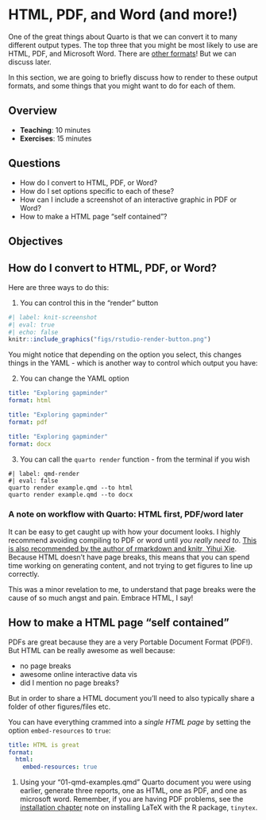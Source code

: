 # HTML, PDF, and Word (and more!)

One of the great things about Quarto is that we can convert it to many different output types. The top three that you might be most likely to use are HTML, PDF, and Microsoft Word. There are [other formats](https://quarto.org/docs/reference/)! But we can discuss later.

In this section, we are going to briefly discuss how to render to these output formats, and some things that you might want to do for each of them.

## Overview

* **Teaching**: 10 minutes
* **Exercises**: 15 minutes

## Questions

* How do I convert to HTML, PDF, or Word?
* How do I set options specific to each of these?
* How can I include a screenshot of an interactive graphic in PDF or Word?
* How to make a HTML page "self contained"?

## Objectives

## How do I convert to HTML, PDF, or Word?

Here are three ways to do this:

1. You can control this in the "render" button

```r
#| label: knit-screenshot
#| eval: true
#| echo: false
knitr::include_graphics("figs/rstudio-render-button.png")
```

You might notice that depending on the option you select, this changes things in the YAML - which is another way to control which output you have:

2. You can change the YAML option 

```YAML
title: "Exploring gapminder"
format: html
```

```YAML
title: "Exploring gapminder"
format: pdf
```

```YAML
title: "Exploring gapminder"
format: docx
```

3. You can call the `quarto render` function - from the terminal if you wish

```shell
#| label: qmd-render
#| eval: false
quarto render example.qmd --to html
quarto render example.qmd --to docx
```

### A note on workflow with Quarto: HTML first, PDF/word later

It can be easy to get caught up with how your document looks. I highly recommend avoiding compiling to PDF or word until _you really need to_. [This is also recommended by the author of rmarkdown and knitr, Yihui Xie](https://yihui.name/en/2018/07/in-html-i-trust/). Because HTML doesn't have page breaks, this means that you can spend time working on generating content, and not trying to get figures to line up correctly. 

This was a minor revelation to me, to understand that page breaks were the cause of so much angst and pain. Embrace HTML, I say!


## How to make a HTML page "self contained"

PDFs are great because they are a very Portable Document Format (PDF!). But HTML can be really awesome as well because:

- no page breaks
- awesome online interactive data vis
- did I mention no page breaks?

But in order to share a HTML document you'll need to also typically share a folder of other figures/files etc.

You can have everything crammed into a _single HTML page_ by setting the option `embed-resources` to `true`:

```yaml
title: HTML is great
format:
  html:
    embed-resources: true
```

::: {.callout-note title="Your Turn"}

1. Using your “01-qmd-examples.qmd” Quarto document you were using earlier, generate three reports, one as HTML, one as PDF, and one as microsoft word. Remember, if you are having PDF problems, see the [installation chapter](installation) note on installing LaTeX with the R package, `tinytex`.

:::
